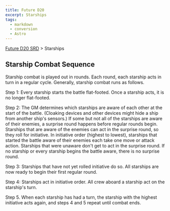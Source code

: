 ```yaml
---
title: Future D20
excerpt: Starships
tags:
  - markdown
  - conversion
  - Astro
---
```






[Future D20 SRD]( / ) > Starships




## Starship Combat Sequence


Starship combat is played out in rounds. Each round, each starship acts in turn in a regular cycle. Generally, starship combat runs as follows.


Step 1: Every starship starts the battle flat-footed. Once a starship acts, it is no longer flat-footed.


Step 2: The GM determines which starships are aware of each other at the start of the battle. (Cloaking devices and other devices might hide a ship from another ship's sensors.) If some but not all of the starships are aware of their enemies, a surprise round happens before regular rounds begin. Starships that are aware of the enemies can act in the surprise round, so they roll for initiative. In initiative order (highest to lowest), starships that started the battle aware of their enemies each take one move or attack action. Starships that were unaware don't get to act in the surprise round. If no starship or every starship begins the battle aware, there is no surprise round.


Step 3: Starships that have not yet rolled initiative do so. All starships are now ready to begin their first regular round.


Step 4: Starships act in initiative order. All crew aboard a starship act on the starship's turn.


Step 5. When each starship has had a turn, the starship with the highest initiative acts again, and steps 4 and 5 repeat until combat ends.



